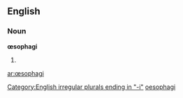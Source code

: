 ==English==

===Noun===
'''œsophagi'''

# {{plural of|[[œsophagus]]}}

[[Category:English irregular plurals ending in "-i"]]
[[Category:English terms spelled with ligatures|oesophagi]]

[[ar:œsophagi]]
